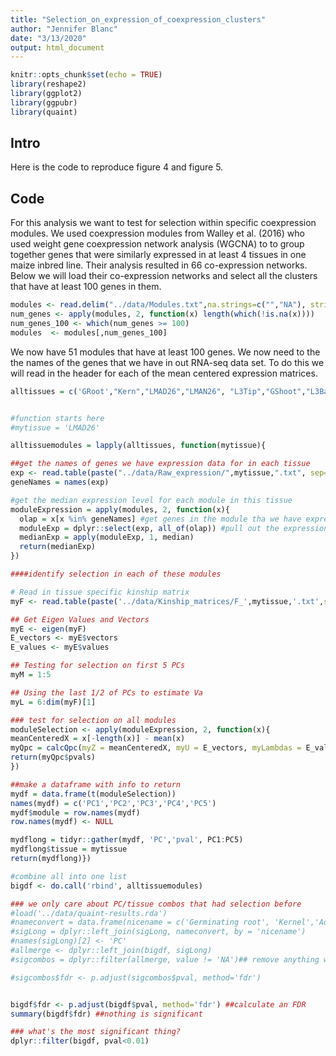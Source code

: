 ```yaml
---
title: "Selection_on_expression_of_coexpression_clusters"
author: "Jennifer Blanc"
date: "3/13/2020"
output: html_document
---
```


```r
knitr::opts_chunk$set(echo = TRUE)
library(reshape2)
library(ggplot2)
library(ggpubr)
library(quaint)
```


## Intro  

Here is the code to reproduce figure 4 and figure 5.  

## Code 

For this analysis we want to test for selection within specific coexpression modules. We used coexpression modules from Walley et al. (2016) who used weight gene coexpression network analysis (WGCNA) to to group together genes that were similarly expressed in at least 4 tissues in one maize inbred line. Their analysis resulted in 66 co-expression networks. Below we will load their co-expression networks and select all the clusters that have at least 100 genes in them.  

```r
modules <- read.delim("../data/Modules.txt",na.strings=c("","NA"), stringsAsFactors = F)
num_genes <- apply(modules, 2, function(x) length(which(!is.na(x))))
num_genes_100 <- which(num_genes >= 100)
modules  <- modules[,num_genes_100]
```

We now have 51 modules that have at least 100 genes. We now need to the the names of the genes that we have in out RNA-seq data set. To do this we will read in the header for each of the mean centered expression matrices.  

```r
alltissues = c('GRoot',"Kern","LMAD26","LMAN26", "L3Tip","GShoot","L3Base")


#function starts here
#mytissue = 'LMAD26'

alltissuemodules = lapply(alltissues, function(mytissue){

##get the names of genes we have expression data for in each tissue
exp <- read.table(paste("../data/Raw_expression/",mytissue,".txt", sep="")) #  read in expression level
geneNames = names(exp)

#get the median expression level for each module in this tissue
moduleExpression = apply(modules, 2, function(x){
  olap = x[x %in% geneNames] #get genes in the module tha we have expression data for
  moduleExp = dplyr::select(exp, all_of(olap)) #pull out the expression data for these genes
  medianExp = apply(moduleExp, 1, median)
  return(medianExp)
})

####identify selection in each of these modules

# Read in tissue specific kinship matrix 
myF <- read.table(paste('../data/Kinship_matrices/F_',mytissue,'.txt',sep=""))

## Get Eigen Values and Vectors 
myE <- eigen(myF)
E_vectors <- myE$vectors
E_values <- myE$values

## Testing for selection on first 5 PCs
myM = 1:5

## Using the last 1/2 of PCs to estimate Va
myL = 6:dim(myF)[1]

### test for selection on all modules
moduleSelection <- apply(moduleExpression, 2, function(x){
meanCenteredX = x[-length(x)] - mean(x)
myQpc = calcQpc(myZ = meanCenteredX, myU = E_vectors, myLambdas = E_values, myL = myL, myM = myM)
return(myQpc$pvals)
})

##make a dataframe with info to return
mydf = data.frame(t(moduleSelection))
names(mydf) = c('PC1','PC2','PC3','PC4','PC5')
mydf$module = row.names(mydf)
row.names(mydf) <- NULL

mydflong = tidyr::gather(mydf, 'PC','pval', PC1:PC5)
mydflong$tissue = mytissue
return(mydflong)})

#combine all into one list
bigdf <- do.call('rbind', alltissuemodules)

### we only care about PC/tissue combos that had selection before
#load('../data/quaint-results.rda')
#nameconvert = data.frame(nicename = c('Germinating root', 'Kernel','Adult Leaf Day', 'Adult Leaf Night', '3rd leaf tip', 'Germinating shoot','3rd leaf base'), tissue = alltissues,stringsAsFactors = F)
#sigLong = dplyr::left_join(sigLong, nameconvert, by = 'nicename')
#names(sigLong)[2] <- 'PC'
#allmerge <- dplyr::left_join(bigdf, sigLong)
#sigcombos = dplyr::filter(allmerge, value != 'NA')## remove anything without significant selection on at least one gene

#sigcombos$fdr <- p.adjust(sigcombos$pval, method='fdr')


bigdf$fdr <- p.adjust(bigdf$pval, method='fdr') ##calculate an FDR
summary(bigdf$fdr) ##nothing is significant

### what's the most significant thing?
dplyr::filter(bigdf, pval<0.01)




```
